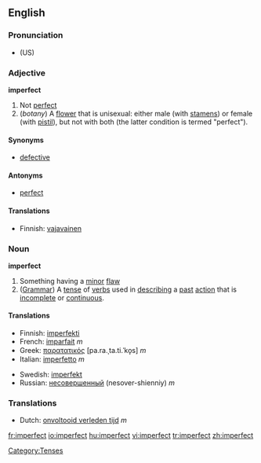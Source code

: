 ==English==
===Pronunciation===
*(US) {{IPA|ɪmˈpɝːfɪkt,  ɪmˈpɝːfɛkt}}

===Adjective===
'''imperfect'''
# Not [[perfect]]
# (''botany'') A [[flower]] that is unisexual: either male (with [[stamen]]s) or female (with [[pistil]]), but not with both (the latter condition is termed "perfect").

====Synonyms====
*[[defective]]

====Antonyms====
*[[perfect]]

====Translations====
*Finnish: [[vajavainen]]

===Noun===
'''imperfect'''

# Something having a [[minor]] [[flaw]]
# ([[Grammar]]) A [[tense]] of [[verbs]] used in [[describing]] a [[past]] [[action]] that is [[incomplete]] or [[continuous]].

====Translations====
{{top}}
*Finnish: [[imperfekti]]
*French: [[imparfait]] ''m''
*Greek: [[παρατατικός]] [pa.ra.ˌta.ti.ˈko̞s] ''m''
*Italian: [[imperfetto]] ''m''
{{mid}}
*Swedish: [[imperfekt]]
*Russian: [[несовершенный]] (nesover-shienniy) ''m'' 
{{bottom}}

===Translations===
<!-- Translations to which?! -->
*Dutch: [[onvoltooid verleden tijd]] ''m''


[[Category:Tenses]]

[[fr:imperfect]]
[[io:imperfect]]
[[hu:imperfect]]
[[vi:imperfect]]
[[tr:imperfect]]
[[zh:imperfect]]